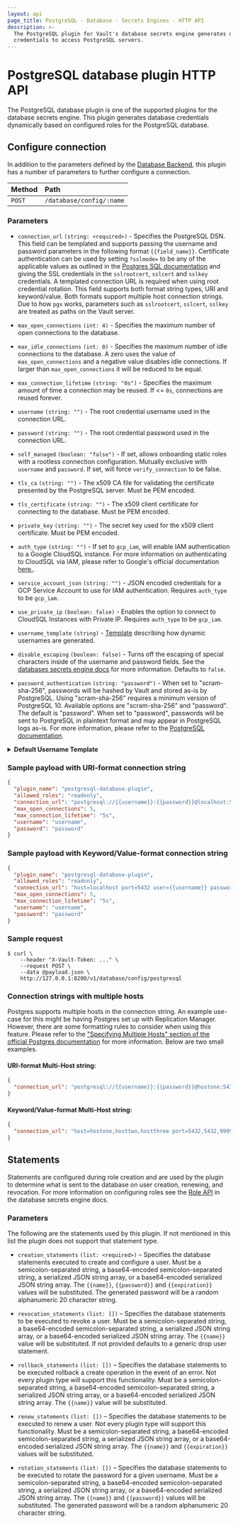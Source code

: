 ```yaml
---
layout: api
page_title: PostgreSQL - Database - Secrets Engines - HTTP API
description: >-
  The PostgreSQL plugin for Vault's database secrets engine generates database
  credentials to access PostgreSQL servers.
---
```


# PostgreSQL database plugin HTTP API

The PostgreSQL database plugin is one of the supported plugins for the database
secrets engine. This plugin generates database credentials dynamically based on
configured roles for the PostgreSQL database.

## Configure connection

In addition to the parameters defined by the [Database
Backend](/vault/api-docs/secret/databases#configure-connection), this plugin
has a number of parameters to further configure a connection.

| Method | Path                     |
| :----- | :----------------------- |
| `POST` | `/database/config/:name` |

### Parameters

- `connection_url` `(string: <required>)` - Specifies the PostgreSQL DSN. This field
  can be templated and supports passing the username and password
  parameters in the following format `{{field_name}}`. Certificate authentication
  can be used by setting `?sslmode=` to be any of the applicable values as outlined in
  the [Postgres SQL documentation](https://www.postgresql.org/docs/11/libpq-ssl.html#LIBPQ-SSL-PROTECTION)
  and giving the SSL credentials in the `sslrootcert`, `sslcert` and `sslkey` credentials.
  A templated connection URL is required when using root credential rotation. This field
  supports both format string types, URI and keyword/value. Both formats support multiple
  host connection strings.
  Due to how `pgx` works, parameters such as `sslrootcert`, `sslcert`, `sslkey` are treated as paths
  on the Vault server.

- `max_open_connections` `(int: 4)` - Specifies the maximum number of open
  connections to the database.

- `max_idle_connections` `(int: 0)` - Specifies the maximum number of idle
  connections to the database. A zero uses the value of `max_open_connections`
  and a negative value disables idle connections. If larger than
  `max_open_connections` it will be reduced to be equal.

- `max_connection_lifetime` `(string: "0s")` - Specifies the maximum amount of
  time a connection may be reused. If <= `0s`, connections are reused forever.

- `username` `(string: "")` - The root credential username used in the connection URL.

- `password` `(string: "")` - The root credential password used in the connection URL.

- `self_managed` `(boolean: "false")` - <EnterpriseAlert product="vault" inline /> If
  set, allows onboarding static roles with a rootless connection configuration. Mutually
  exclusive with `username` and `password`. If set, will force `verify_connection` to be false.

- `tls_ca` `(string: "")` - The x509 CA file for validating the certificate
  presented by the PostgreSQL server. Must be PEM encoded.

- `tls_certificate` `(string: "")` - The x509 client certificate for connecting
  to the database. Must be PEM encoded.

- `private_key` `(string: "")` - The secret key used for the x509 client
  certificate. Must be PEM encoded.

- `auth_type` `(string: "")` - If set to `gcp_iam`, will enable IAM authentication to a Google
  CloudSQL instance. For more information on authenticating to CloudSQL via IAM, please refer to
  Google's official documentation [here.](https://cloud.google.com/sql/docs/postgres/authentication).

- `service_account_json` `(string: "")` - JSON encoded credentials for a GCP Service Account to use
  for IAM authentication. Requires `auth_type` to be `gcp_iam`.

- `use_private_ip` `(boolean: false)` - Enables the option to connect to CloudSQL Instances with Private IP.
   Requires `auth_type` to be `gcp_iam`.

- `username_template` `(string)` - [Template](/vault/docs/concepts/username-templating) describing how
  dynamic usernames are generated.

- `disable_escaping` `(boolean: false)` - Turns off the escaping of special characters inside of the username
  and password fields. See the [databases secrets engine docs](/vault/docs/secrets/databases#disable-character-escaping)
  for more information. Defaults to `false`.

- `password_authentication` `(string: "password")` - When set to "scram-sha-256", passwords will be hashed by Vault and stored as-is by PostgreSQL.
  Using "scram-sha-256" requires a minimum version of PostgreSQL 10. Available options are "scram-sha-256" and "password". The default is "password".
  When set to "password", passwords will be sent to PostgreSQL in plaintext format and may appear in PostgreSQL logs as-is.
  For more information, please refer to the [PostgreSQL documentation](https://www.postgresql.org/docs/current/sql-createrole.html#password).


<details>
<summary><b>Default Username Template</b></summary>

```
{{ printf "v-%s-%s-%s-%s" (.DisplayName | truncate 8) (.RoleName | truncate 8) (random 20) (unix_time) | truncate 63 }}
```

<details>
<summary><b>Example Usernames:</b></summary>

| Example       |                                                    |
| ------------- | -------------------------------------------------- |
| `DisplayName` | `token`                                            |
| `RoleName`    | `myrolename`                                       |
| Username      | `v-token-myrolena-jNFRlKsZZMxJEx60o66i-1614294836` |

| Example       |                                                       |
| ------------- | ----------------------------------------------------- |
| `DisplayName` | `amuchlonger_dispname`                                |
| `RoleName`    | `role-name-with-dashes`                               |
| Username      | `v-amuchlon-role-nam-LUHU9xqm6YNisikA3iCQ-1614294836` |

</details>
</details>

### Sample payload with URI-format connection string

```json
{
  "plugin_name": "postgresql-database-plugin",
  "allowed_roles": "readonly",
  "connection_url": "postgresql://{{username}}:{{password}}@localhost:5432/postgres",
  "max_open_connections": 5,
  "max_connection_lifetime": "5s",
  "username": "username",
  "password": "password"
}
```

### Sample payload with Keyword/Value-format connection string

```json
{
  "plugin_name": "postgresql-database-plugin",
  "allowed_roles": "readonly",
  "connection_url": "host=localhost port=5432 user={{username}} password={{password}}",
  "max_open_connections": 5,
  "max_connection_lifetime": "5s",
  "username": "username",
  "password": "password"
}
```

### Sample request

```shell-session
$ curl \
    --header "X-Vault-Token: ..." \
    --request POST \
    --data @payload.json \
    http://127.0.0.1:8200/v1/database/config/postgresql
```

### Connection strings with multiple hosts

Postgres supports multiple hosts in the connection string. An example use-case for this might be having
Postgres set up with Replication Manager. However, there are some formatting rules to consider when using
this feature. Please refer to the ["Specifying Multiple Hosts" section of the
official Postgres documentation](https://www.postgresql.org/docs/current/libpq-connect.html#LIBPQ-CONNSTRING)
for more information. Below are two small examples.

#### URI-format Multi-Host string:

```json
{
  "connection_url": "postgresql://{{username}}:{{password}}@hostone:5432,hosttwo:5432,hostthree:9999/postgres"
}
```

#### Keyword/Value-format Multi-Host string:

```json
{
  "connection_url": "host=hostone,hosttwo,hostthree port=5432,5432,9999 user={{username}} password={{password}} dbname=postgres"
}
```

## Statements

Statements are configured during role creation and are used by the plugin to
determine what is sent to the database on user creation, renewing, and
revocation. For more information on configuring roles see the [Role
API](/vault/api-docs/secret/databases#create-role) in the database secrets engine docs.

### Parameters

The following are the statements used by this plugin. If not mentioned in this
list the plugin does not support that statement type.

- `creation_statements` `(list: <required>)` – Specifies the database
  statements executed to create and configure a user. Must be a
  semicolon-separated string, a base64-encoded semicolon-separated string, a
  serialized JSON string array, or a base64-encoded serialized JSON string
  array. The `{{name}}`, `{{password}}` and `{{expiration}}` values will be
  substituted. The generated password will be a random alphanumeric 20 character
  string.

- `revocation_statements` `(list: [])` – Specifies the database statements to
  be executed to revoke a user. Must be a semicolon-separated string, a
  base64-encoded semicolon-separated string, a serialized JSON string array, or
  a base64-encoded serialized JSON string array. The `{{name}}` value will be
  substituted. If not provided defaults to a generic drop user statement.

- `rollback_statements` `(list: [])` – Specifies the database statements to be
  executed rollback a create operation in the event of an error. Not every
  plugin type will support this functionality. Must be a semicolon-separated
  string, a base64-encoded semicolon-separated string, a serialized JSON string
  array, or a base64-encoded serialized JSON string array. The `{{name}}` value
  will be substituted.

- `renew_statements` `(list: [])` – Specifies the database statements to be
  executed to renew a user. Not every plugin type will support this
  functionality. Must be a semicolon-separated string, a base64-encoded
  semicolon-separated string, a serialized JSON string array, or a
  base64-encoded serialized JSON string array. The `{{name}}` and
  `{{expiration}}` values will be substituted.

- `rotation_statements` `(list: [])` – Specifies the database statements to be
  executed to rotate the password for a given username. Must be a
  semicolon-separated string, a base64-encoded semicolon-separated string, a
  serialized JSON string array, or a base64-encoded serialized JSON string
  array. The `{{name}}` and `{{password}}` values will be substituted. The
  generated password will be a random alphanumeric 20 character string.

